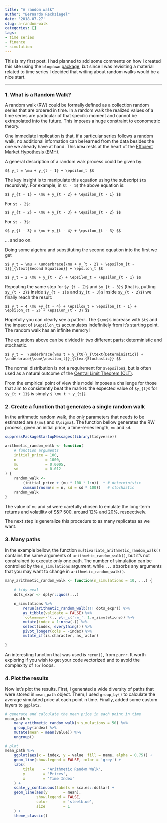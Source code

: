 ```yaml
---
title: "A random walk"
author: "Bernardo Reckziegel"
date: '2018-07-27'
slug: a-random-walk
categories: []
tags:
- time series
- finance
- simulation
---
```


This is my first post. I had planned to add some comments on how I created this site using the `blogdown` [package](https://cran.r-project.org/web/packages/blogdown/), but since I was revisiting a material related to time series I decided that writing about random walks would be a nice start. 

*** 

### 1. What is a Random Walk?

A random walk (RW) could be formally defined as a collection random series that are ordered in time. In a random walk the realized values of a time series are particular of that specific moment and cannot be extrapolated into the future. This imposes a huge constraint to econometric theory. 

One immediate implication is that, if a particular series follows a random walk, no additional information can be learned from the data besides the one we already have at hand. This idea rests at the heart of the [Efficient Market Hypothesis (EMH)](https://en.wikipedia.org/wiki/Efficient-market_hypothesis). 

A general description of a random walk process could be given by:

`$$ y_t = \mu + y_{t - 1} + \epsilon_t $$`

The key insight is to manipulate this equation using the subscript `$t$` recursively. For example, in `$t - 1$` the above equation is:

`$$ y_{t - 1} = \mu + y_{t - 2} + \epsilon_{t - 1} $$`

For `$t - 2$`:

`$$ y_{t - 2} = \mu + y_{t - 3} + \epsilon_{t - 2} $$`

For `$t - 3$`:

`$$ y_{t - 3} = \mu + y_{t - 4} + \epsilon_{t - 3} $$`

... and so on. 

Doing some algebra and substituting the second equation into the first we get

`$$ y_t = \mu + \underbrace{\mu + y_{t - 2} + \epsilon_{t - 1}}_{\text{Second Equation}} + \epsilon_t $$`

`$$ y_t = 2 \mu + y_{t - 2} + \epsilon_t + \epsilon_{t - 1} $$`

Repeating the same step for `$y_{t - 2}$` and `$y_{t - 3}$` (that is, putting `$y_{t - 2}$` inside `$y_{t - 1}$` and `$y_{t - 3}$` inside `$y_{t - 2}$`) we finally reach the result:

`$$ y_t = 4 \mu +y_{t - 4} + \epsilon_t + \epsilon_{t - 1} + \epsilon_{t - 2} + \epsilon_{t - 3} $$`
    
Hopefully you can clearly see a pattern. The `$\mu$`'s increase with `$t$` and the impact of `$\epsilon_t$` accumulates indefinitely from it's starting point. The random walk has an infinite memory!

The equations above can be divided in two different parts: deterministic and stochastic.

`$$ y_t =  \underbrace{\mu t + y_{t0}}_{\text{Deterministic}} + \underbrace{\sum{\epsilon_t}}_{\text{Stochastic}} $$`

The normal distribution is not a requirement for `$\epsilon$`, but is often used as a natural outcome of the [Central Limit Theorem (CLT)](https://en.wikipedia.org/wiki/Central_limit_theorem). 

From the empirical point of view this model imposes a challenge for those that aim to consistently beat the market: the expected value of `$y_{t}$` for `$y_{t + 1}$` is simply `$ \mu t + y_{t}$`. 


### 2. Create a function that generates a single random walk

In the arithmetic random walk, the only parameters that needs to be estimated are `$\mu$` and `$\sigma$`. The function bellow generates the RW process, given an initial price, a time-series length, `mu` and `sd`.


```r
suppressPackageStartupMessages(library(tidyverse))

arithmetic_random_walk <- function(
    # function arguments
    initial_price = 100, 
    n             = 1000, 
    mu            = 0.0005, 
    sd            = 0.012
) {
    random_walk <- 
        (initial_price + (mu * 100 * 1:n))  + # deterministic
        cumsum(rnorm(n = n, sd = sd * 100))   # stochastic 
    random_walk 
}

```


The value of `mu` and `sd` were carefully chosen to emulate the long-term returns and volatility of S&P 500, around 12% and 20%, respectively.  

The next step is generalize this procedure to as many replicates as we want. 


### 3. Many paths

In the example bellow, the function `multivariate_arithmetic_random_walk()` contains the same arguments of `arithmetic_random_walk()`, but it's not constrained to execute only one path. The number of simulation can be controlled by the `n_simulations` argument, while `...` absorbs any arguments that you may want to change in `arithmetic_random_walk()`. 

```r

many_arithmetic_random_walk <- function(n_simulations = 10, ...) {
    
    # tidy eval 
    dots_expr <- dplyr::quos(...)
    
    n_simulations %>%
        rerun(arithmetic_random_walk(!!! dots_expr)) %>% 
        as_tibble(validate = FALSE) %>% 
        `colnames<-`(., str_c('rw_', 1:n_simulations)) %>% 
        mutate(index = 1:nrow(.)) %>%
        select(index, everything()) %>% 
        pivot_longer(cols = -index) %>% 
        mutate_if(is.character, as_factor)
    
}

```

An interesting function that was used is `rerun()`, from `purrr`. It worth exploring if you wish to get your code vectorized and to avoid the complexity of `for` loops.


### 4. Plot the results

Now let's plot the results. First, I generated a wide diversity of paths that were stored in `mean_path` object. Them, I used `group_by()` to calculate the average simulated price at each point in time. Finally, added some custom layers to `ggplot2`. 

```r

# generate and calculate the mean price in each point in time
mean_path <- 
    many_arithmetic_random_walk(n_simulations = 50) %>% 
    group_by(index) %>%
    mutate(mean = mean(value)) %>% 
    ungroup()

# plot
mean_path %>% 
    ggplot(aes(x = index, y = value, fill = name, alpha = 0.75)) + 
    geom_line(show.legend = FALSE, color = 'grey') + 
    labs(
        title    = 'Arithmetic Random Walk', 
        y        = 'Prices', 
        x        = 'Time Index'
    ) + 
    scale_y_continuous(labels = scales::dollar) +
    geom_line(aes(y       = mean),
              show.legend = FALSE,
              color       = 'steelblue',
              size        = 1
    ) +
    theme_classic()

```

